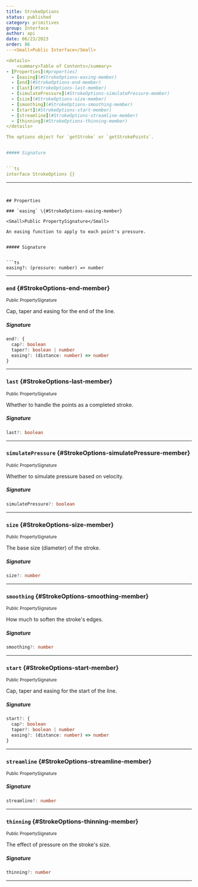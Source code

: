 ```yaml
---
title: StrokeOptions
status: published
category: primitives
group: Interface
author: api
date: 06/23/2023
order: 86
---<Small>Public Interface</Small>

<details>
	<summary>Table of Contents</summary>
- [Properties](#properties)
  - [easing](#StrokeOptions-easing-member)
  - [end](#StrokeOptions-end-member)
  - [last](#StrokeOptions-last-member)
  - [simulatePressure](#StrokeOptions-simulatePressure-member)
  - [size](#StrokeOptions-size-member)
  - [smoothing](#StrokeOptions-smoothing-member)
  - [start](#StrokeOptions-start-member)
  - [streamline](#StrokeOptions-streamline-member)
  - [thinning](#StrokeOptions-thinning-member)
</details>

The options object for `getStroke` or `getStrokePoints`.


##### Signature


```ts
interface StrokeOptions {}
```

---
```


## Properties

### `easing` \{#StrokeOptions-easing-member}

<Small>Public PropertySignature</Small>

An easing function to apply to each point's pressure.


##### Signature


```ts
easing?: (pressure: number) => number
```

---

### `end` \{#StrokeOptions-end-member}

<Small>Public PropertySignature</Small>

Cap, taper and easing for the end of the line.


##### Signature


```ts
end?: {
  cap?: boolean
  taper?: boolean | number
  easing?: (distance: number) => number
}
```

---

### `last` \{#StrokeOptions-last-member}

<Small>Public PropertySignature</Small>

Whether to handle the points as a completed stroke.


##### Signature


```ts
last?: boolean
```

---

### `simulatePressure` \{#StrokeOptions-simulatePressure-member}

<Small>Public PropertySignature</Small>

Whether to simulate pressure based on velocity.


##### Signature


```ts
simulatePressure?: boolean
```

---

### `size` \{#StrokeOptions-size-member}

<Small>Public PropertySignature</Small>

The base size (diameter) of the stroke.


##### Signature


```ts
size?: number
```

---

### `smoothing` \{#StrokeOptions-smoothing-member}

<Small>Public PropertySignature</Small>

How much to soften the stroke's edges.


##### Signature


```ts
smoothing?: number
```

---

### `start` \{#StrokeOptions-start-member}

<Small>Public PropertySignature</Small>

Cap, taper and easing for the start of the line.


##### Signature


```ts
start?: {
  cap?: boolean
  taper?: boolean | number
  easing?: (distance: number) => number
}
```

---

### `streamline` \{#StrokeOptions-streamline-member}

<Small>Public PropertySignature</Small>

##### Signature


```ts
streamline?: number
```

---

### `thinning` \{#StrokeOptions-thinning-member}

<Small>Public PropertySignature</Small>

The effect of pressure on the stroke's size.


##### Signature


```ts
thinning?: number
```

---

